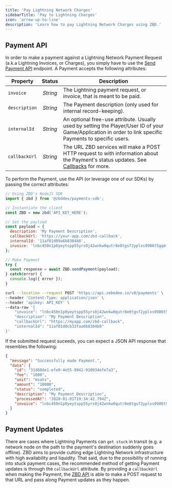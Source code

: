 ```yaml
---
title: 'Pay Lightning Network Charges'
sidebarTitle: 'Pay to Lightning Charges'
icon: 'arrow-up-to-line'
description: 'Learn how to pay Lightning Network Charges using ZBD.'
---
```


## Payment API

In order to make a payment against a Lightning Network Payment Request (a.k.a Lightning Invoices, or Charges), you simply have to use the [Send Payment API](/payments/api/lightning-payments/send) endpoint. A Payment accepts the following attributes:

| Property | Status | Description |
| --- | :-: | --- |
| `invoice` | _String_ | The Lightning payment request, or invoice, that is meant to be paid. |
| `description` | _String_ | The Payment description (only used for internal record-keeping). |
| `internalId` | _String_ | An optional free-use attribute. Usually used by setting the Player/User ID of your Game/Application in order to link specific Payments to specific users. |
| `callbackUrl` | _String_ | The URL ZBD services will make a POST HTTP request to with information about the Payment's status updates. See [Callbacks](/payments/api/callbacks) for more. |

To perform the Payment, use the API (or leverage one of our SDKs) by passing the correct attributes:

<CodeGroup>

```js NodeJS
// Using ZBD's NodeJS SDK
import { zbd } from '@zbddev/payments-sdk';

// Instantiate the client
const ZBD = new zbd('API_KEY_HERE');

// Set the payload
const payload = {
  description: 'My Payment Description',
  callbackUrl: 'https://your-app.com/zbd-callback',
  internalId: '11af01d09a6b8304b8',
  invoice: 'lnbc450n1p0yeytspp55yrs0j42wnkw0qutr8e0tgsf2yplxs9986t5gqmfpn7mfd0ckc8sdzq2pshjmt9de6zqen0wgsrgdfqwp5hsetvwvsxzapqwdshgmmndp5hxtnsd3skxefwxqzjccqp2sp5pyccqt6apxelz62d2ndrt0ssahndpcua4wklea80glaczx80t3wqrzjqfn4cln8jwe4dh4dmscddrmd6sdw6hzkn702l6ghwvr8lhad0ez5vzt8vyqqf2sqqqqqqqlgqqqqqqgq9q9qy9qsqqeft09gryr80aaghm7rmh7eeqfl7hxlcynp99730yk7qh534d9nyfwp0nc628rp8hpgp23fxzj5l2aet4y6sc4t79uj3wyjxffejmvgqrmxkvr',
};

// Make Payment
try {
  const response = await ZBD.sendPayment(payload);
} catch(error) {
  console.log({ error });
}
```

```bash cURL
curl --location --request POST 'https://api.zebedee.io/v0/payments' \
--header 'Content-Type: application/json' \
--header 'apikey: API_KEY' \
--data-raw '{
    "invoice": "lnbc450n1p0yeytspp55yrs0j42wnkw0qutr8e0tgsf2yplxs9986t5gqmfpn7mfd0ckc8sdzq2pshjmt9de6zqen0wgsrgdfqwp5hsetvwvsxzapqwdshgmmndp5hxtnsd3skxefwxqzjccqp2sp5pyccqt6apxelz62d2ndrt0ssahndpcua4wklea80glaczx80t3wqrzjqfn4cln8jwe4dh4dmscddrmd6sdw6hzkn702l6ghwvr8lhad0ez5vzt8vyqqf2sqqqqqqqlgqqqqqqgq9q9qy9qsqqeft09gryr80aaghm7rmh7eeqfl7hxlcynp99730yk7qh534d9nyfwp0nc628rp8hpgp23fxzj5l2aet4y6sc4t79uj3wyjxffejmvgqrmxkvr",
    "description": "My Payment Description",
    "callbackUrl": "https://myapp.com/zbd-callback",
    "internalId": "11af01d0cb33faa6b8304b8"
}'
```

</CodeGroup>

If the submitted request suceeds, you can expect a JSON API response that resembles the following:

```json
{
  "message": "Successfully made Payment.",
  "data": {
    "id": "31d60de1-efe0-4e55-9942-910934efe7a3",
    "fee": "1000",
    "unit": "msats",
    "amount": "10000",
    "status": "completed",
    "description": "My Payment Description",
    "processedAt": "2020-01-01T19:34:42.794Z",
    "invoice": "lnbc450n1p0yeytspp55yrs0j42wnkw0qutr8e0tgsf2yplxs9986t5gqmfpn7mfd0ckc8sdzq2pshjmt9de6zqen0wgsrgdfqwp5hsetvwvsxzapqwdshgmmndp5hxtnsd3skxefwxqzjccqp2sp5pyccqt6apxelz62d2ndrt0ssahndpcua4wklea80glaczx80t3wqrzjqfn4cln8jwe4dh4dmscddrmd6sdw6hzkn702l6ghwvr8lhad0ez5vzt8vyqqf2sqqqqqqqlgqqqqqqgq9q9qy9qsqqeft09gryr80aaghm7rmh7eeqfl7hxlcynp99730yk7qh534d9nyfwp0nc628rp8hpgp23fxzj5l2aet4y6sc4t79uj3wyjxffejmvgqrmxkvr"
  }
}
```

## Payment Updates

There are cases where Lightning Payments can `get stuck` in transit (e.g. a network node on the path to the payment's destination suddenly goes offline). ZBD aims to provide cutting edge Lightning Network infrastructure with high availability and liquidity. That said, due to the possibility of running into stuck payment cases, the recommended method of getting Payment updates is through the `callbackUrl` attribute. By providing a `callbackUrl` when making the Payment, the [ZBD API](/payments/api) is able to make a POST request to that URL and pass along Payment updates as they happen.